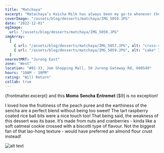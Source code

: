 ```yaml
---
title: "Matchaya"
excerpt: "Matachaya’s Koicha Milk has always been my go-to whenever the matcha craving hits. Every once in awhile I see a fun dessert idea pop up on their shelves"
coverImage: "/assets/blog/desserts/matchaya/IMG_5059.JPG"
date: "2022-12-01"
ogImage:
  url: "/assets/blog/desserts/matchaya/IMG_5059.JPG"
imgArray:
  [
    { url: "/assets/blog/desserts/matchaya/IMG_5057.JPG", alt: "cross-section of cake" },
    { url: "/assets/blog/desserts/matchaya/IMG_5059.JPG", alt: "cake" },
  ]
nearestMRT: "Jurong East"
zone: "West"
location: "#01-33, Jem Shopping Mall, 50 Jurong Gateway Rd, 608549"
hours: "10AM - 10PM"
rating: "Will Return"
collab: true
---
```


{frontmatter.excerpt} and this 𝐌𝐨𝐦𝐨 𝐒𝐞𝐧𝐜𝐡𝐚 𝐄𝐧𝐭𝐫𝐞𝐦𝐞𝐭 [$9] is no exception!

I loved how the fruitiness of the peach puree and the earthiness of the sencha are a perfect blend without being too sweet! The tart raspberry coated rice ball bits were a nice touch too! That being said, the weakness of this dessert was its base. It’s made from nuts and cranberries - kinda like a soft oatmeal cookie crossed with a biscotti type of flavour. Not the biggest fan of that lao-hong texture - would have preferred an almond flour crust instead!

![alt text](/assets/blog/desserts/matchaya/IMG_5057.JPG)
